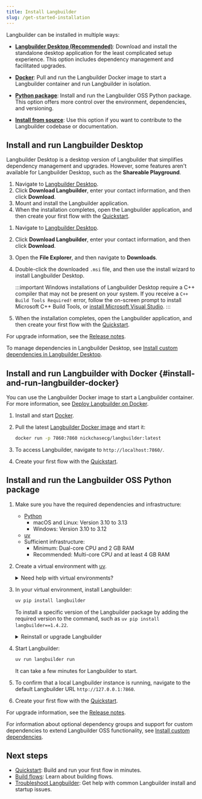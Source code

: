 ```yaml
---
title: Install Langbuilder
slug: /get-started-installation
---
```



Langbuilder can be installed in multiple ways:

* [**Langbuilder Desktop (Recommended)**](#install-and-run-langbuilder-desktop): Download and install the standalone desktop application for the least complicated setup experience.
This option includes dependency management and facilitated upgrades.

* [**Docker**](#install-and-run-langbuilder-docker): Pull and run the Langbuilder Docker image to start a Langbuilder container and run Langbuilder in isolation.

* [**Python package**](#install-and-run-the-langbuilder-oss-python-package): Install and run the Langbuilder OSS Python package.
This option offers more control over the environment, dependencies, and versioning.

* [**Install from source**](/contributing-how-to-contribute#install-langbuilder-from-source): Use this option if you want to contribute to the Langbuilder codebase or documentation.

## Install and run Langbuilder Desktop

Langbuilder Desktop is a desktop version of Langbuilder that simplifies dependency management and upgrades.
However, some features aren't available for Langbuilder Desktop, such as the **Shareable Playground**.

<Tabs>
<TabItem value="macos" label="macOS" default>

1. Navigate to [Langbuilder Desktop](https://www.langbuilder.org/desktop).
2. Click **Download Langbuilder**, enter your contact information, and then click **Download**.
3. Mount and install the Langbuilder application.
4. When the installation completes, open the Langbuilder application, and then create your first flow with the [Quickstart](/get-started-quickstart).

</TabItem>
<TabItem value="Windows" label="Windows">

1. Navigate to [Langbuilder Desktop](https://www.langbuilder.org/desktop).
2. Click **Download Langbuilder**, enter your contact information, and then click **Download**.
3. Open the **File Explorer**, and then navigate to **Downloads**.
4. Double-click the downloaded `.msi` file, and then use the install wizard to install Langbuilder Desktop.

    :::important
    Windows installations of Langbuilder Desktop require a C++ compiler that may not be present on your system. If you receive a `C++ Build Tools Required!` error, follow the on-screen prompt to install Microsoft C++ Build Tools, or [install Microsoft Visual Studio](https://visualstudio.microsoft.com/downloads/).
    :::

5. When the installation completes, open the Langbuilder application, and then create your first flow with the [Quickstart](/get-started-quickstart).

</TabItem>
</Tabs>

For upgrade information, see the [Release notes](/release-notes).

To manage dependencies in Langbuilder Desktop, see [Install custom dependencies in Langbuilder Desktop](/install-custom-dependencies#langbuilder-desktop).

## Install and run Langbuilder with Docker {#install-and-run-langbuilder-docker}

You can use the Langbuilder Docker image to start a Langbuilder container.
For more information, see [Deploy Langbuilder on Docker](/deployment-docker).

1. Install and start [Docker](https://docs.docker.com/).

2. Pull the latest [Langbuilder Docker image](https://hub.docker.com/r/nickchasecg/langbuilder) and start it:

    ```bash
    docker run -p 7860:7860 nickchasecg/langbuilder:latest
    ```

3. To access Langbuilder, navigate to `http://localhost:7860/`.

4. Create your first flow with the [Quickstart](/get-started-quickstart).

## Install and run the Langbuilder OSS Python package

1. Make sure you have the required dependencies and infrastructure:

    - [Python](https://www.python.org/downloads/release/python-3100/)
       - macOS and Linux: Version 3.10 to 3.13
       - Windows: Version 3.10 to 3.12
    - [uv](https://docs.astral.sh/uv/getting-started/installation/)
    - Sufficient infrastructure:
       - Minimum: Dual-core CPU and 2 GB RAM
       - Recommended: Multi-core CPU and at least 4 GB RAM

2. Create a virtual environment with [uv](https://docs.astral.sh/uv/pip/environments).

    <details>
    <summary>Need help with virtual environments?</summary>

    Virtual environments ensure Langbuilder is installed in an isolated, fresh environment.
    To create a new virtual environment, do the following.

        <Tabs>
        <TabItem value="linux-macos" label="Linux or macOS" default>

        1. Navigate to where you want your virtual environment to be created, and then create it with `uv`:

            ```shell
            uv venv VENV_NAME
            ```

            Replace `VENV_NAME` with a name for your virtual environment.

        2. Start the virtual environment:

            ```shell
            source VENV_NAME/bin/activate
            ```

            Your shell's prompt changes to display that you're currently working in a virtual environment:

            ```text
            (VENV_NAME) ➜  langbuilder git:(main) ✗
            ```

        3. To deactivate the virtual environment and return to your regular shell, type `deactivate`.

            When activated, the virtual environment temporarily modifies your `PATH` variable to prioritize packages installed within the virtual environment.
            To avoid conflicts with other projects, it's a good idea to deactivate your virtual environment when you're done working in it.

            To delete the virtual environment, type `rm -rf VENV_NAME`.
            This completely removes the virtual environment directory and its contents.

        </TabItem>
        <TabItem value="Windows" label="Windows">

        1. Navigate to where you want your virtual environment to be created, and create it with `uv`.

            ```shell
            uv venv VENV_NAME
            ```

            Replace `VENV_NAME` with a name for your virtual environment.

        2. Start the virtual environment:

            ```shell
            VENV_NAME\Scripts\activate
            ```

            Your shell's prompt changes to display that you're currently working in a virtual environment:

            ```text
            (VENV_NAME) PS C:/users/username/langbuilder-dir>
            ```

        3. To deactivate the virtual environment and return to your regular shell, type `deactivate`.

            When activated, the virtual environment temporarily modifies your `PATH` variable to prioritize packages installed within the virtual environment.
            To avoid conflicts with other projects, it's a good idea to deactivate your virtual environment when you're done working in it.

            To delete the virtual environment, type `Remove-Item VENV_NAME`.
            This completely removes the virtual environment directory and its contents.

        </TabItem>
        </Tabs>

    </details>

3. In your virtual environment, install Langbuilder:

    ```bash
    uv pip install langbuilder
    ```

    To install a specific version of the Langbuilder package by adding the required version to the command, such as `uv pip install langbuilder==1.4.22`.

    <details>
    <summary>Reinstall or upgrade Langbuilder</summary>

    To reinstall Langbuilder and all of its dependencies, run `uv pip install langbuilder --force-reinstall`.

    To upgrade Langbuilder to the latest version, run `uv pip install langbuilder -U`.
    However, the Langbuilder team recommends taking steps to backup your existing installation before you upgrade Langbuilder.
    For more information, see [Prepare to upgrade](/release-notes#prepare-to-upgrade).

    </details>

4. Start Langbuilder:

    ```bash
    uv run langbuilder run
    ```

    It can take a few minutes for Langbuilder to start.

5. To confirm that a local Langbuilder instance is running, navigate to the default Langbuilder URL `http://127.0.0.1:7860`.

6. Create your first flow with the [Quickstart](/get-started-quickstart).

For upgrade information, see the [Release notes](/release-notes).

For information about optional dependency groups and support for custom dependencies to extend Langbuilder OSS functionality, see [Install custom dependencies](/install-custom-dependencies).

## Next steps

* [Quickstart](/get-started-quickstart): Build and run your first flow in minutes.
* [Build flows](/concepts-flows): Learn about building flows.
* [Troubleshoot Langbuilder](/troubleshoot): Get help with common Langbuilder install and startup issues.